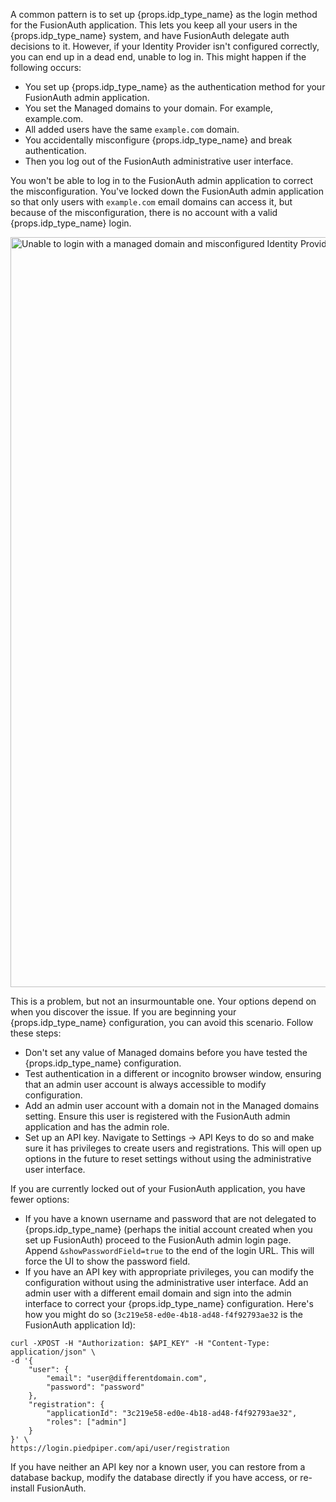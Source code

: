 
A common pattern is to set up {props.idp_type_name} as the login method for the FusionAuth application. This lets you keep all your users in the {props.idp_type_name} system, and have FusionAuth delegate auth decisions to it. However, if your Identity Provider isn't configured correctly, you can end up in a dead end, unable to log in. This might happen if the following occurs:

* You set up {props.idp_type_name} as the authentication method for your FusionAuth admin application.
* You set the <InlineField>Managed domains</InlineField> to your domain. For example, <InlineFieldValue>example.com</InlineFieldValue>.
* All added users have the same `example.com` domain.
* You accidentally misconfigure {props.idp_type_name} and break authentication.
* Then you log out of the FusionAuth administrative user interface.

You won't be able to log in to the FusionAuth admin application to correct the misconfiguration. You've locked down the FusionAuth admin application so that only users with `example.com` email domains can access it, but because of the misconfiguration, there is no account with a valid {props.idp_type_name} login.

<img src="/img/docs/lifecycle/authenticate-users/identity-providers/unable-to-login-managed-domains.png" alt="Unable to login with a managed domain and misconfigured Identity Provider." width="1200" role="bottom-cropped" />

This is a problem, but not an insurmountable one. Your options depend on when you discover the issue. If you are beginning your {props.idp_type_name} configuration, you can avoid this scenario. Follow these steps:

* Don't set any value of <InlineField>Managed domains</InlineField> before you have tested the {props.idp_type_name} configuration.
* Test authentication in a different or incognito browser window, ensuring that an admin user account is always accessible to modify configuration.
* Add an admin user account with a domain not in the <InlineField>Managed domains</InlineField> setting. Ensure this user is registered with the FusionAuth admin application and has the <InlineFieldValue>admin</InlineFieldValue> role.
* Set up an API key. Navigate to <Breadcrumb>Settings -> API Keys</Breadcrumb> to do so and make sure it has privileges to create users and registrations. This will open up options in the future to reset settings without using the administrative user interface.

If you are currently locked out of your FusionAuth application, you have fewer options:

* If you have a known username and password that are not delegated to {props.idp_type_name} (perhaps the initial account created when you set up FusionAuth) proceed to the FusionAuth admin login page. Append `&showPasswordField=true` to the end of the login URL. This will force the UI to show the password field.
* If you have an API key with appropriate privileges, you can modify the configuration without using the administrative user interface. Add an admin user with a different email domain and sign into the admin interface to correct your {props.idp_type_name} configuration. Here's how you might do so (`3c219e58-ed0e-4b18-ad48-f4f92793ae32` is the FusionAuth application Id):

```shell title="Adding a New Admin User With a Different Domain"
curl -XPOST -H "Authorization: $API_KEY" -H "Content-Type: application/json" \
-d '{
	"user": {
		"email": "user@differentdomain.com",
		"password": "password"
	},
	"registration": {
		"applicationId": "3c219e58-ed0e-4b18-ad48-f4f92793ae32",
		"roles": ["admin"]
	}
}' \
https://login.piedpiper.com/api/user/registration
```

If you have neither an API key nor a known user, you can restore from a database backup, modify the database directly if you have access, or re-install FusionAuth.

